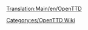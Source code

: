 [[Translation:Main/en/OpenTTD]]
{{en/Bilingual box| Es
| Páginas relativas al manual del juego. Los artículos que tienen la plantilla [[Template/es/Tabla de contenido|Template:Tabla de contenido/Es]] se colocan automáticamente aquí.
| A Category for Manual related pages.
Articles that are called by [[Template/es/Tabla de contenido|Template:Tabla de contenido/Es]] are automatically placed here.}}


[[Category:es/OpenTTD Wiki]]